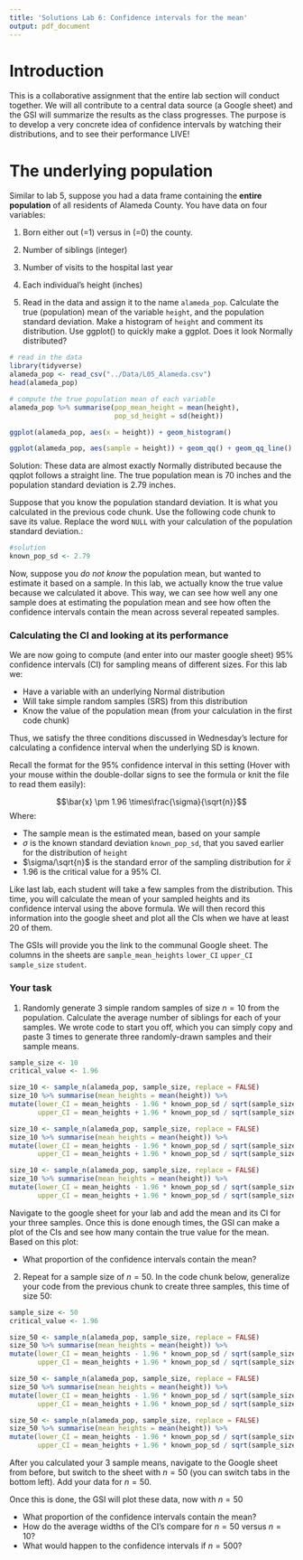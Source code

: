```yaml
---
title: 'Solutions Lab 6: Confidence intervals for the mean'
output: pdf_document
---
```


# Introduction 

This is a collaborative assignment that the entire lab section will conduct 
together. We will all contribute to a central data source (a Google sheet) and 
the GSI will summarize the results as the class progresses.  The purpose is to
develop a very concrete idea of confidence intervals by watching their distributions, and to see their performance LIVE!

# The underlying population

Similar to lab 5, suppose you had a data frame containing the **entire population** 
of all residents of Alameda County. You have data on four variables:

1.  Born either out (=1) versus in (=0) the county.
2.  Number of siblings (integer)
3.  Number of visits to the hospital last year
4.  Each individual's height (inches)

1. Read in the data and assign it to the name `alameda_pop`. Calculate the true 
(population) mean of the variable `height`, and the population standard deviation.
Make a histogram of `height` and comment its distribution. Use ggplot() to quickly
make a ggplot. Does it look Normally distributed?

```r
# read in the data
library(tidyverse)
alameda_pop <- read_csv("../Data/L05_Alameda.csv")
head(alameda_pop)

# compute the true population mean of each variable
alameda_pop %>% summarise(pop_mean_height = mean(height),
                          pop_sd_height = sd(height)) 

ggplot(alameda_pop, aes(x = height)) + geom_histogram()

ggplot(alameda_pop, aes(sample = height)) + geom_qq() + geom_qq_line()
```

Solution: These data are almost exactly Normally distributed because the qqplot 
follows a straight line. The true population mean is 70 inches and the population
standard deviation is 2.79 inches.

Suppose that you know the population standard deviation. It is what you calculated
in the previous code chunk. Use the following code chunk to save its value. Replace
the word `NULL` with your calculation of the population standard deviation.:

```r
#solution
known_pop_sd <- 2.79
```

Now, suppose you *do not know* the population mean, but wanted to estimate it 
based on a sample. In this lab, we actually know the true value because we 
calculated it above. This way, we can see how well any one sample does at estimating
the population mean and see how often the confidence intervals contain the mean
across several repeated samples.

### Calculating the CI and looking at its performance

We are now going to compute (and enter into our master google sheet) 95%
confidence intervals (CI) for sampling means of different sizes. For this lab we:

- Have a variable with an underlying Normal distribution
- Will take simple random samples (SRS) from this distribution
- Know the value of the population mean (from your calculation in the first code
chunk)

Thus, we satisfy the three conditions discussed in Wednesday's lecture for calculating
a confidence interval when the underlying SD is known.

Recall the format for the 95% confidence interval in this setting (Hover with 
your mouse within the double-dollar signs to see the formula or knit the file to 
read them easily):

$$\bar{x} \pm 1.96 \times\frac{\sigma}{\sqrt{n}}$$
Where:

- The sample mean is the estimated mean, based on your sample
- $\sigma$ is the known standard deviation `known_pop_sd`, that you saved earlier for the distribution of `height`
- $\sigma/\sqrt{n}$ is the standard error of the sampling distribution for $\bar{x}$
- 1.96 is the critical value for a 95% CI.

Like last lab, each student will take a few samples from the distribution. This
time, you will calculate the mean of your sampled heights and its confidence
interval using the above formula. We will then record this information into the 
google sheet and plot all the CIs when we have at least 20 of them.

The GSIs will provide you the link to the communal Google sheet. The columns in 
the sheets are `sample_mean_heights` `lower_CI` `upper_CI` `sample_size` `student`.

### Your task

1. Randomly generate 3 simple random samples of size $n = 10$ from the population.
Calculate the average number of siblings for each of your samples. We wrote code
to start you off, which you can simply copy and paste 3 times to generate three 
randomly-drawn samples and their sample means.

```r
sample_size <- 10
critical_value <- 1.96

size_10 <- sample_n(alameda_pop, sample_size, replace = FALSE)
size_10 %>% summarise(mean_heights = mean(height)) %>%
mutate(lower_CI = mean_heights - 1.96 * known_pop_sd / sqrt(sample_size),
       upper_CI = mean_heights + 1.96 * known_pop_sd / sqrt(sample_size))

size_10 <- sample_n(alameda_pop, sample_size, replace = FALSE)
size_10 %>% summarise(mean_heights = mean(height)) %>%
mutate(lower_CI = mean_heights - 1.96 * known_pop_sd / sqrt(sample_size),
       upper_CI = mean_heights + 1.96 * known_pop_sd / sqrt(sample_size))

size_10 <- sample_n(alameda_pop, sample_size, replace = FALSE)
size_10 %>% summarise(mean_heights = mean(height)) %>%
mutate(lower_CI = mean_heights - 1.96 * known_pop_sd / sqrt(sample_size),
       upper_CI = mean_heights + 1.96 * known_pop_sd / sqrt(sample_size))
```

Navigate to the google sheet for your lab and add the mean and its CI for your
three samples. Once this is done enough times, the GSI can make a plot of the
CIs and see how many contain the true value for the mean. Based on this plot:

- What proportion of the confidence intervals contain the mean? 

2. Repeat for a sample size of $n=50$. In the code chunk below, generalize your
code from the previous chunk to create three samples, this time of size 50:

```r
sample_size <- 50
critical_value <- 1.96

size_50 <- sample_n(alameda_pop, sample_size, replace = FALSE)
size_50 %>% summarise(mean_heights = mean(height)) %>%
mutate(lower_CI = mean_heights - 1.96 * known_pop_sd / sqrt(sample_size),
       upper_CI = mean_heights + 1.96 * known_pop_sd / sqrt(sample_size))

size_50 <- sample_n(alameda_pop, sample_size, replace = FALSE)
size_50 %>% summarise(mean_heights = mean(height)) %>%
mutate(lower_CI = mean_heights - 1.96 * known_pop_sd / sqrt(sample_size),
       upper_CI = mean_heights + 1.96 * known_pop_sd / sqrt(sample_size))

size_50 <- sample_n(alameda_pop, sample_size, replace = FALSE)
size_50 %>% summarise(mean_heights = mean(height)) %>%
mutate(lower_CI = mean_heights - 1.96 * known_pop_sd / sqrt(sample_size),
       upper_CI = mean_heights + 1.96 * known_pop_sd / sqrt(sample_size))
```

After you calculated your 3 sample means, navigate to the Google sheet from 
before, but switch to the sheet with $n=50$ (you can switch tabs in the bottom left).
Add your data for $n=50$.

Once this is done, the GSI will plot these data, now with $n=50$

- What proportion of the confidence intervals contain the mean?
- How do the average widths of the CI's compare for $n=50$ versus $n=10$?
- What would happen to the confidence intervals if $n=500$?

